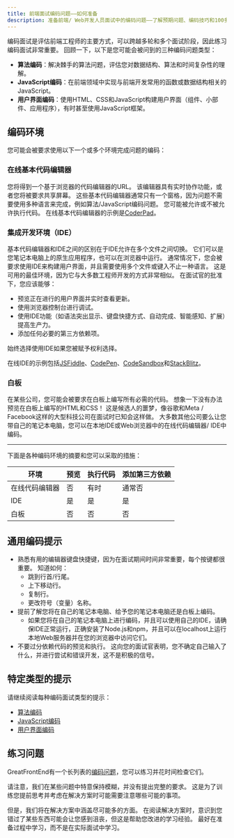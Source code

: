 ```yaml
---
title: 前端面试编码问题——如何准备
description: 准备前端/ Web开发人员面试中的编码问题——了解预期问题、编码技巧和100多个重要的实践问题。
---
```


编码面试是评估前端工程师的主要方式，可以跨越多轮和多个面试阶段，因此练习编码面试非常重要。 回顾一下，以下是您可能会被问到的三种编码问题类型：

-   **算法编码**：解决棘手的算法问题，评估您对数据结构、算法和时间复杂性的理解。
-   **JavaScript编码**：在前端领域中实现与前端开发常用的函数或数据结构相关的JavaScript。
-   **用户界面编码**：使用HTML、CSS和JavaScript构建用户界面（组件、小部件、应用程序），有时甚至使用JavaScript框架。

## 编码环境

您可能会被要求使用以下一个或多个环境完成问题的编码：

### 在线基本代码编辑器

您将得到一个基于浏览器的代码编辑器的URL。 该编辑器具有实时协作功能，或者您将被要求共享屏幕。 这些基本代码编辑器通常只有一个窗格，因为问题不需要使用多种语言来完成，例如算法/JavaScript编码问题。 您可能被允许或不被允许执行代码。 在线基本代码编辑器的示例是[CoderPad](https://coderpad.io/)。

### 集成开发环境（IDE）

基本代码编辑器和IDE之间的区别在于IDE允许在多个文件之间切换。 它们可以是您笔记本电脑上的原生应用程序，也可以在浏览器中运行。 通常情况下，您会被要求使用IDE来构建用户界面，并且需要使用多个文件或键入不止一种语言。 这是可用的最佳环境，因为它与大多数工程师开发的方式非常相似。 在面试官的批准下，您应该能够：

-   预览正在进行的用户界面并实时查看更新。
-   使用浏览器控制台进行调试。
-   使用IDE功能（如语法突出显示、键盘快捷方式、自动完成、智能感知、扩展）提高生产力。
-   添加任何必要的第三方依赖项。

始终选择使用IDE如果您被赋予权利选择。

在线IDE的示例包括[JSFiddle](https://jsfiddle.net/)、[CodePen](https://codepen.io/)、[CodeSandbox](https://codesandbox.io/)和[StackBlitz](https://stackblitz.com/)。

### 白板

在某些公司，您可能会被要求在白板上编写所有必需的代码。 想象一下没有办法预览在白板上编写的HTML和CSS！ 这是候选人的噩梦，像谷歌和Meta / Facebook这样的大型科技公司在面试时已知会这样做。 大多数其他公司要么让您带自己的笔记本电脑，您可以在本地IDE或Web浏览器中的在线代码编辑器/ IDE中编码。

* * *

下面是各种编码环境的摘要和您可以采取的措施：

| 环境                | 预览     | 执行代码        | 添加第三方依赖                   |
| ----------------- | ------ | ----------- | ------------------------- |
| 在线代码编辑器           | 否      | 有时          | 通常否                       |
| IDE               | 是      | 是           | 是                         |
| 白板                | 否      | 否           | 否                         |

## 通用编码提示

-   熟悉有用的编辑器键盘快捷键，因为在面试期间时间非常重要，每个按键都很重要。 知道如何：
    -   跳到行首/行尾。
    -   上下移动行。
    -   复制行。
    -   更改符号（变量）名称。
-   提前了解您将在自己的笔记本电脑、给予您的笔记本电脑还是白板上编码。
    -   如果您将在自己的笔记本电脑上进行编码，并且可以使用自己的IDE，请确保IDE正常运行，正确安装了Node.js和npm，并且可以在localhost上运行本地Web服务器并在您的浏览器中访问它们。
-   不要过分依赖代码的预览和执行。 这向您的面试官表明，您不确定自己输入了什么，并进行尝试和错误开发，这不是积极的信号。

## 特定类型的提示

请继续阅读每种编码面试类型的提示：

-   [算法编码](/front-end-interview-guidebook/algorithms)
-   [JavaScript编码](/front-end-interview-guidebook/javascript)
-   [用户界面编码](/front-end-interview-guidebook/user-interface)

## 练习问题

GreatFrontEnd有一个长列表的[编码问题](/prepare/coding)，您可以练习并花时间检查它们。

请注意，我们在某些问题中特意保持模糊，并没有提出完整的要求。 这是为了训练您提前思考并考虑在解决方案时可能需要注意哪些可能的事项。

但是，我们将在解决方案中涵盖尽可能多的方面。 在阅读解决方案时，意识到您错过了某些东西可能会让您感到沮丧，但这是帮助您改进的学习经验。 最好在准备过程中学习，而不是在实际面试中学习。
